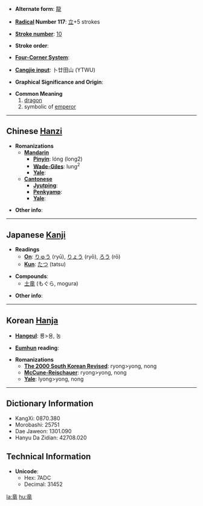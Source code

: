 * '''Alternate form''': [[龍]]

* '''[[Wiktionary:Chinese radical index| Radical]] Number 117''': [[Wiktionary:Chinese radical index 立|立]]+5 strokes

* '''[[Wiktionary:Chinese total strokes index|Stroke number]]''': [[Wiktionary:Chinese total strokes index 10|10]]

* '''Stroke order''': 

* '''[[Wiktionary:Chinese four corner index|Four-Corner System]]''': 

* '''[[Wiktionary:Chinese Cangjie index|Cangjie input]]''': 卜廿田山 (YTWU)

* '''Graphical Significance and Origin''': 

* '''Common Meaning'''
*#[[dragon]]
*# symbolic of [[emperor]]


----

== Chinese [[Hanzi]] ==

* '''Romanizations'''
** '''[[Mandarin]]'''
*** '''[[Pinyin]]''': lóng (long2)
*** '''[[Wade-Giles]]''': lung<sup>2</sup>
*** '''[[Yale]]''': 
** '''[[Cantonese]]'''
*** '''[[Jyutping]]''':
*** '''[[Penkyamp]]''': 
*** '''[[Yale]]''': 

* '''Other info''': 

----

== Japanese [[Kanji]] ==

* '''Readings'''
** '''[[On]]''': [[りゅう]] (ryū), [[りょう]] (ryō), [[ろう]] (rō)
** '''[[Kun]]''': [[たつ]] (tatsu)

* '''Compounds''':
**[[土竜]] (もぐら, mogura)

* '''Other info''':  

----

== Korean [[Hanja]] ==

* '''[[Hangeul]]''': 룡>용, 농

* '''[[Eumhun]] reading''': 

* '''Romanizations'''
** '''[[The 2000 South Korean Revised Romanization|The 2000 South Korean Revised]]''': ryong>yong, nong
** '''[[McCune-Reischauer]]''': ryong>yong, nong
** '''[[Yale]]''': lyong>yong, nong

----

== Dictionary Information ==

* KangXi: 0870.380
* Morobashi: 25751
* Dae Jaweon: 1301.090
* Hanyu Da Zidian: 42708.020

== Technical Information ==

* '''Unicode''':
** Hex: 7ADC
** Decimal: 31452

[[la:竜]]
[[hu:竜]]
